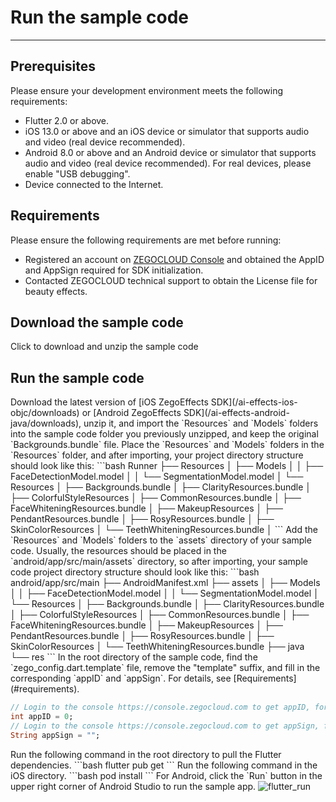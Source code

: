 # Run the sample code

---

## Prerequisites

Please ensure your development environment meets the following requirements:

* Flutter 2.0 or above.
* iOS 13.0 or above and an iOS device or simulator that supports audio and video (real device recommended).
* Android 8.0 or above and an Android device or simulator that supports audio and video (real device recommended). For real devices, please enable "USB debugging".
* Device connected to the Internet.

## Requirements

Please ensure the following requirements are met before running:
* Registered an account on [ZEGOCLOUD Console](https://console.zegocloud.com/account/login) and obtained the AppID and AppSign required for SDK initialization.
* Contacted ZEGOCLOUD technical support to obtain the License file for beauty effects.

## Download the sample code

<CardGroup cols={1}>
<Card title="Sample code" href="https://storage.zego.im/AIEffect/ZegoEffects/Sourcecode/Flutter/example.zip">
Click to download and unzip the sample code
</Card>
</CardGroup>

## Run the sample code

<Steps>
<Step title="Import resources and models">
Download the latest version of [iOS ZegoEffects SDK](/ai-effects-ios-objc/downloads) or [Android ZegoEffects SDK](/ai-effects-android-java/downloads), unzip it, and import the `Resources` and `Models` folders into the sample code folder you previously unzipped, and keep the original `Backgrounds.bundle` file.
<Tabs>
<Tab title="iOS">
Place the `Resources` and `Models` folders in the `Resources` folder, and after importing, your project directory structure should look like this:
```bash
Runner
├── Resources
│   ├── Models
│   │   ├── FaceDetectionModel.model
│   │   └── SegmentationModel.model
│   └── Resources
│       ├── Backgrounds.bundle
│       ├── ClarityResources.bundle
│       ├── ColorfulStyleResources
│       ├── CommonResources.bundle
│       ├── FaceWhiteningResources.bundle
│       ├── MakeupResources
│       ├── PendantResources.bundle
│       ├── RosyResources.bundle
│       ├── SkinColorResources
│       └── TeethWhiteningResources.bundle
│
```
</Tab>
<Tab title="Android">
Add the `Resources` and `Models` folders to the `assets` directory of your sample code. Usually, the resources should be placed in the `android/app/src/main/assets` directory, so after importing, your sample code project directory structure should look like this:
```bash
android/app/src/main
├── AndroidManifest.xml
├── assets
│   ├── Models
│   │   ├── FaceDetectionModel.model
│   │   └── SegmentationModel.model
│   └── Resources
│       ├── Backgrounds.bundle
│       ├── ClarityResources.bundle
│       ├── ColorfulStyleResources
│       ├── CommonResources.bundle
│       ├── FaceWhiteningResources.bundle
│       ├── MakeupResources
│       ├── PendantResources.bundle
│       ├── RosyResources.bundle
│       ├── SkinColorResources
│       └── TeethWhiteningResources.bundle
├── java
└── res
```
</Tab>
</Tabs>
</Step>
<Step title="Configure authentication information">
In the root directory of the sample code, find the `zego_config.dart.template` file, remove the "template" suffix, and fill in the corresponding `appID` and `appSign`. For details, see [Requirements](#requirements).

```dart
// Login to the console https://console.zegocloud.com to get appID, for example const appID = 123456789;
int appID = 0;  
// Login to the console https://console.zegocloud.com to get appSign, for example "39011cbxxxxxxxxxxxxxxxxxxxxxxxxxxxxxxxxxxxxxxxxxxxxxxxxxxxxxxxxx"
String appSign = "";
```
</Step>
<Step title="Get dependencies">
Run the following command in the root directory to pull the Flutter dependencies.
```bash
flutter pub get
```
</Step>
<Step title="(For iOS) Run the pod command">
Run the following command in the iOS directory.
```bash
pod install
```
</Step>
<Step title="Run the sample code">
For Android, click the `Run` button in the upper right corner of Android Studio to run the sample app.
<Frame width="512" height="auto"><img src="https://storage.zego.im/sdk-doc/Pics/ZegoEffects/flutter_run.jpeg" alt="flutter_run"/></Frame>
</Step>
</Steps>
